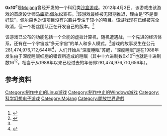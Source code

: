 {{DISPLAYTITLE|0x10<sup>c</sup>}}
{{NoteTA
| G1=Games
}}
{{Infobox VG
| title = 0x10<sup>c</sup>
| image =
| developer = [[Mojang|Mojang]]
| designer = [[馬庫斯·阿列克謝·泊松|馬庫斯·阿列克謝·泊松]]
| artist = Jonatan Pöljö
| composer = Daniel Rosenfeld
| released = 无限期推迟<ref name="IndefPostponement">{{cite web |last=Plafke |first=James |url=http://www.geek.com/games/notch-indefintely-shelves-mojangs-space-game-0x10c-1565266/ |title=Notch indefintely shelves Mojang’s space game, 0x10c |date=August 13, 2013 |publisher=[[Geek.com|Geek.com]] |accessdate=August 14, 2013 |archive-date=2016-04-25 |archive-url=https://web.archive.org/web/20160425185529/http://www.geek.com/games/notch-indefintely-shelves-mojangs-space-game-0x10c-1565266/ |dead-url=no }}</ref>
| genre = [[沙盒游戏|沙盒]]
| platforms = [[Microsoft_Windows|Microsoft Windows]]、[[OS_X|OS X]]、[[Linux|Linux]]
| modes =
}}

'''0x10<sup>c</sup>'''是[[Mojang|Mojang]]曾经开发的一个科幻类[[沙盒游戏|沙盒游戏]]。2012年4月3日，该游戏由该游戏的首席设计师[[马库斯·佩尔松|马库斯·佩尔松]]宣布。<ref name="Forbes">{{cite web |author=Knapp, Alex |url=http://www.forbes.com/sites/alexknapp/2012/04/03/mojang-registers-website-for-its-new-game-0x10c/ |title=Mojang Registers Website For Its New Game '0x10c' |publisher=Forbes.com |date=2012-04-03 |accessdate=2012-05-07 |archive-date=2016-06-04 |archive-url=https://web.archive.org/web/20160604070849/http://www.forbes.com/sites/alexknapp/2012/04/03/mojang-registers-website-for-its-new-game-0x10c/ |dead-url=no }}</ref>该游戏最终被无限期推迟，理由是“不是很好玩”，佩尔森也对该项目没有兴趣并专注于较小的项目。该游戏现在已经被完全取消，但一个粉丝团队正在开发自己的版本。<ref name="Trillek">{{cite web |author=Trillek Team |url=http://trillek.org/ |title=Trillek Homepage |publisher=Trillek.org |deadurl=yes |archiveurl=https://web.archive.org/web/20161010112714/http://trillek.org/ |archivedate=2016-10-10 |accessdate=2015-09-24 }}</ref>

该游戏已公布的功能包括一个全能的虚拟计算机，随机遭遇战，一个先进的经济体系，还有在一个宇宙或“多元宇宙”的单人和多人模式。<ref name="Forbes" />游戏的故事发生在公元281,474,976,712,644年<ref>{{cite web|url=http://www.time.com/time/magazine/article/0,9171,2144098,00.html#|title=The Mystery of Minecraft|author=Harry McCracken / Stockholm|work=TIME.com|accessdate=2015-09-24|archive-date=2013-08-20|archive-url=https://web.archive.org/web/20130820045247/http://www.time.com/time/magazine/article/0,9171,2144098,00.html|dead-url=no}}</ref>，人们开始从“深度睡眠”苏醒，“深度睡眠”是在1988年发生由于深度睡眠细胞的错误所造成的睡眠（其中十六进制数0x10<sup>C</sup>也就是十进制数16<sup>12</sup>，相当于从1988年以来已经过去的年份即281,474,976,710,656年）。

== 参考资料 ==
{{reflist}}

{{Mojang}}

{{DEFAULTSORT:0x10c}}
[[Category:制作中止的Linux游戏|Category:制作中止的Linux游戏]]
[[Category:制作中止的Windows游戏|Category:制作中止的Windows游戏]]
[[Category:科学幻想电子游戏|Category:科学幻想电子游戏]]
[[Category:Mojang|Category:Mojang]]
[[Category:開放世界遊戲|Category:開放世界遊戲]]
